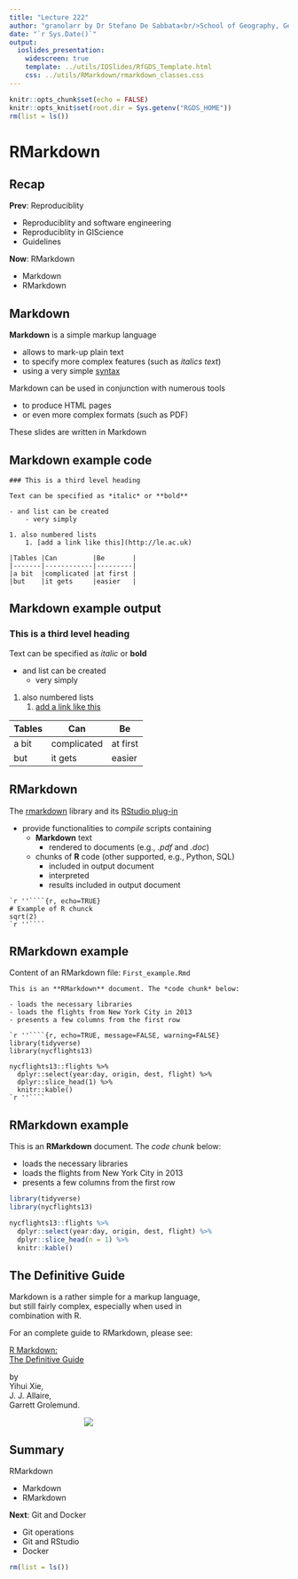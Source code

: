```yaml
---
title: "Lecture 222"
author: "granolarr by Dr Stefano De Sabbata<br/>School of Geography, Geology, and the Env.<br/>University of Leicester<br/><a href=\"https://github.com/r-for-geographic-data-science/granolarr\">github.com/sdesabbata/r-for-geographic-data-science</a><br/><a href=\"mailto:s.desabbata@le.ac.uk\">s.desabbata&commat;le.ac.uk</a> &vert; <a href=\"https://twitter.com/maps4thought\">&commat;maps4thought</a><br/>text licensed under <a href=\"https://creativecommons.org/licenses/by-sa/4.0/\">CC BY-SA 4.0</a>, code licensed under <a href=\"https://www.gnu.org/licenses/gpl-3.0.html\">GNU GPL v3.0</a>"
date: "`r Sys.Date()`"
output:
  ioslides_presentation:
    widescreen: true
    template: ../utils/IOSlides/RfGDS_Template.html
    css: ../utils/RMarkdown/rmarkdown_classes.css
---
```


```r
knitr::opts_chunk$set(echo = FALSE)
knitr::opts_knit$set(root.dir = Sys.getenv("RGDS_HOME"))
rm(list = ls())
```



# RMarkdown



## Recap

**Prev**: Reproduciblity

- Reproduciblity and software engineering
- Reproduciblity in GIScience
- Guidelines

**Now**: RMarkdown

- Markdown
- RMarkdown



## Markdown

**Markdown** is a simple markup language

- allows to mark-up plain text 
- to specify more complex features (such as *italics text*)
- using a very simple [syntax](https://daringfireball.net/projects/markdown/syntax)

Markdown can be used in conjunction with numerous tools

- to produce HTML pages
- or even more complex formats (such as PDF)

These slides are written in Markdown



## Markdown example code

```
### This is a third level heading

Text can be specified as *italic* or **bold**

- and list can be created
    - very simply

1. also numbered lists
    1. [add a link like this](http://le.ac.uk)

|Tables |Can         |Be       |
|-------|------------|---------|
|a bit  |complicated |at first |
|but    |it gets     |easier   |
```



## Markdown example output

### This is a third level heading

Text can be specified as *italic* or **bold**

- and list can be created
    - very simply

1. also numbered lists
    1. [add a link like this](http://le.ac.uk)

|Tables |Can         |Be       |
|-------|------------|---------|
|a bit  |complicated |at first |
|but    |it gets     |easier   |



## RMarkdown

The [rmarkdown](https://rmarkdown.rstudio.com/docs/) library and its [RStudio plug-in](https://rmarkdown.rstudio.com/)

- provide functionalities to *compile* scripts containing
  - **Markdown** text
    - rendered to documents (e.g., *.pdf* and *.doc*)
  - chunks of **R** code (other supported, e.g., Python, SQL)
    - included in output document
    - interpreted
    - results included in output document

````
`r ''````{r, echo=TRUE}
# Example of R chunck
sqrt(2)
`r ''````
````


## RMarkdown example

Content of an RMarkdown file: `First_example.Rmd`

````
This is an **RMarkdown** document. The *code chunk* below:

- loads the necessary libraries
- loads the flights from New York City in 2013
- presents a few columns from the first row

`r ''````{r, echo=TRUE, message=FALSE, warning=FALSE}
library(tidyverse)
library(nycflights13)

nycflights13::flights %>% 
  dplyr::select(year:day, origin, dest, flight) %>%
  dplyr::slice_head(1) %>% 
  knitr::kable()
`r ''````
````


## RMarkdown example

This is an **RMarkdown** document. The *code chunk* below:

- loads the necessary libraries
- loads the flights from New York City in 2013
- presents a few columns from the first row

```r
library(tidyverse)
library(nycflights13)

nycflights13::flights %>% 
  dplyr::select(year:day, origin, dest, flight) %>%
  dplyr::slice_head(n = 1) %>% 
  knitr::kable()
```


## The Definitive Guide

:::::: {.cols data-latex=""}
::: {.col style="width: 70%;" data-latex="{0.5\textwidth}"}

Markdown is a rather simple for a markup language, but still fairly complex, especially when used in combination with R.

For an complete guide to RMarkdown, please see:

[R Markdown:<br/>The Definitive Guide](https://bookdown.org/yihui/rmarkdown/) 

by<br/>
Yihui Xie,<br/>
J. J. Allaire,<br/>
Garrett Grolemund.

:::
::: {.col style="width: 30%; text-align: right;" data-latex="{0.5\textwidth}"}

![](https://bookdown.org/yihui/rmarkdown/images/cover.png)

:::
::::::

## Summary

RMarkdown

- Markdown
- RMarkdown

**Next**: Git and Docker

- Git operations
- Git and RStudio
- Docker

```r
rm(list = ls())
```
